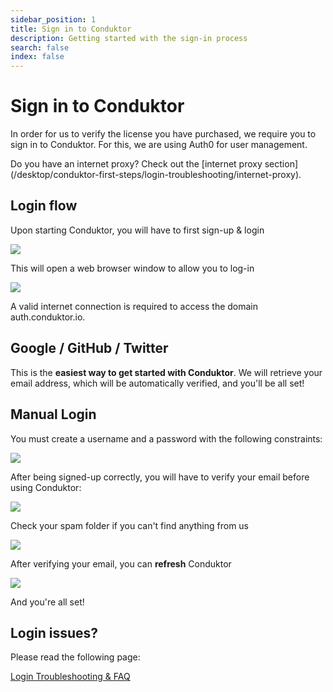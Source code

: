 ```yaml
---
sidebar_position: 1
title: Sign in to Conduktor
description: Getting started with the sign-in process
search: false
index: false
---
```


# Sign in to Conduktor

In order for us to verify the license you have purchased, we require you to sign in to Conduktor. For this, we are using Auth0 for user management.&#x20;

<Info>
Do you have an internet proxy? Check out the
[internet proxy section](/desktop/conduktor-first-steps/login-troubleshooting/internet-proxy).
</Info>

## Login flow

Upon starting Conduktor, you will have to first sign-up & login

![](<../../assets/image (32).png>)

This will open a web browser window to allow you to log-in&#x20;

![](../../assets/screen-shot-2020-04-08-at-10.23.15.png)

A valid internet connection is required to access the domain auth.conduktor.io.&#x20;

## Google / GitHub / Twitter

This is the **easiest way to get started with Conduktor**. We will retrieve your email address, which will be automatically verified, and you'll be all set!&#x20;

## Manual Login

You must create a username and a password with the following constraints:

![](<../../assets/image (30).png>)

After being signed-up correctly, you will have to verify your email before using Conduktor:

![](<../../assets/image (1).png>)

Check your spam folder if you can't find anything from us

![](<../../assets/image (5).png>)

After verifying your email, you can **refresh** Conduktor

![](<../../assets/image (24).png>)

And you're all set!

## Login issues?

Please read the following page:

[Login Troubleshooting & FAQ](/desktop/conduktor-first-steps/login-troubleshooting)
